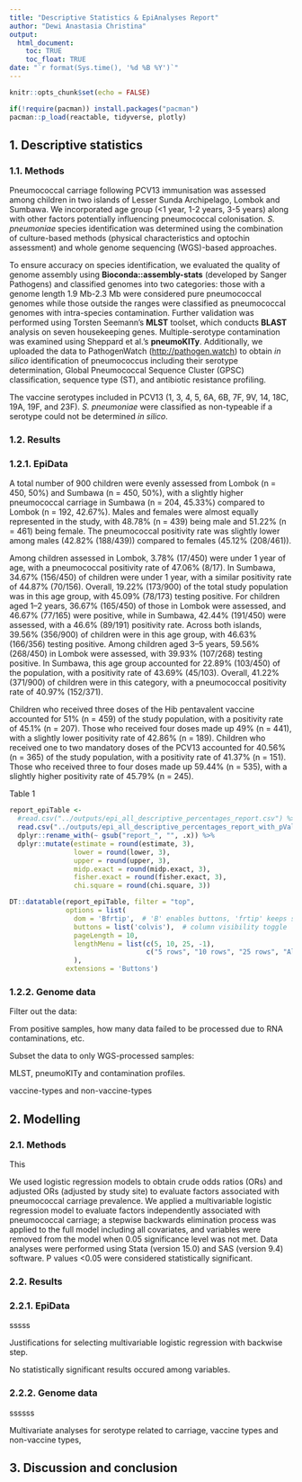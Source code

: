 ```yaml
---
title: "Descriptive Statistics & EpiAnalyses Report"
author: "Dewi Anastasia Christina"
output: 
  html_document:
    toc: TRUE
    toc_float: TRUE
date: "`r format(Sys.time(), '%d %B %Y')`"
---
```


```r
knitr::opts_chunk$set(echo = FALSE)

if(!require(pacman)) install.packages("pacman")
pacman::p_load(reactable, tidyverse, plotly)

```

## 1. Descriptive statistics

### 1.1. Methods

Pneumococcal carriage following PCV13 immunisation was assessed among children in two islands of Lesser Sunda Archipelago, Lombok and Sumbawa. We incorporated age group (\<1 year, 1-2 years, 3-5 years) along with other factors potentially influencing pneumococcal colonisation. *S. pneumoniae* species identification was determined using the combination of culture-based methods (physical characteristics and optochin assessment) and whole genome sequencing (WGS)-based approaches.

To ensure accuracy on species identification, we evaluated the quality of genome assembly using **Bioconda::assembly-stats** (developed by Sanger Pathogens) and classified genomes into two categories: those with a genome length 1.9 Mb-2.3 Mb were considered pure pneumococcal genomes while those outside the ranges were classified as pneumococcal genomes with intra-species contamination. Further validation was performed using Torsten Seemann's **MLST** toolset, which conducts **BLAST** analysis on seven housekeeping genes. Multiple-serotype contamination was examined using Sheppard et al.'s **pneumoKITy**. Additionally, we uploaded the data to PathogenWatch (<http://pathogen.watch>) to obtain *in silico* identification of pneumococcus including their serotype determination, Global Pneumococcal Sequence Cluster (GPSC) classification, sequence type (ST), and antibiotic resistance profiling.

The vaccine serotypes included in PCV13 (1, 3, 4, 5, 6A, 6B, 7F, 9V, 14, 18C, 19A, 19F, and 23F). *S. pneumoniae* were classified as non-typeable if a serotype could not be determined *in silico*.

### 1.2. Results

### 1.2.1. EpiData

A total number of 900 children were evenly assessed from Lombok (n = 450, 50%) and Sumbawa (n = 450, 50%), with a slightly higher pneumococcal carriage in Sumbawa (n = 204, 45.33%) compared to Lombok (n = 192, 42.67%). Males and females were almost equally represented in the study, with 48.78% (n = 439) being male and 51.22% (n = 461) being female. The pneumococcal positivity rate was slightly lower among males (42.82% (188/439)) compared to females (45.12% (208/461)).

Among children assessed in Lombok, 3.78% (17/450) were under 1 year of age, with a pneumococcal positivity rate of 47.06% (8/17). In Sumbawa, 34.67% (156/450) of children were under 1 year, with a similar positivity rate of 44.87% (70/156). Overall, 19.22% (173/900) of the total study population was in this age group, with 45.09% (78/173) testing positive. For children aged 1–2 years, 36.67% (165/450) of those in Lombok were assessed, and 46.67% (77/165) were positive, while in Sumbawa, 42.44% (191/450) were assessed, with a 46.6% (89/191) positivity rate. Across both islands, 39.56% (356/900) of children were in this age group, with 46.63% (166/356) testing positive. Among children aged 3–5 years, 59.56% (268/450) in Lombok were assessed, with 39.93% (107/268) testing positive. In Sumbawa, this age group accounted for 22.89% (103/450) of the population, with a positivity rate of 43.69% (45/103). Overall, 41.22% (371/900) of children were in this category, with a pneumococcal positivity rate of 40.97% (152/371).

Children who received three doses of the Hib pentavalent vaccine accounted for 51% (n = 459) of the study population, with a positivity rate of 45.1% (n = 207). Those who received four doses made up 49% (n = 441), with a slightly lower positivity rate of 42.86% (n = 189). Children who received one to two mandatory doses of the PCV13 accounted for 40.56% (n = 365) of the study population, with a positivity rate of 41.37% (n = 151). Those who received three to four doses made up 59.44% (n = 535), with a slightly higher positivity rate of 45.79% (n = 245).

Table 1

```r
report_epiTable <- 
  #read.csv("../outputs/epi_all_descriptive_percentages_report.csv") %>% 
  read.csv("../outputs/epi_all_descriptive_percentages_report_with_pValues.csv") %>% 
  dplyr::rename_with(~ gsub("report_", "", .x)) %>% 
  dplyr::mutate(estimate = round(estimate, 3),
                lower = round(lower, 3),
                upper = round(upper, 3),
                midp.exact = round(midp.exact, 3),
                fisher.exact = round(fisher.exact, 3),
                chi.square = round(chi.square, 3))

DT::datatable(report_epiTable, filter = "top",
              options = list(
                dom = 'Bfrtip',  # 'B' enables buttons, 'frtip' keeps search/filtering
                buttons = list('colvis'),  # column visibility toggle
                pageLength = 10,
                lengthMenu = list(c(5, 10, 25, -1),
                                  c("5 rows", "10 rows", "25 rows", "All"))
                ),
              extensions = 'Buttons')
```

### 1.2.2. Genome data

Filter out the data:

From positive samples, how many data failed to be processed due to RNA contaminations, etc.

Subset the data to only WGS-processed samples:

MLST, pneumoKITy and contamination profiles.

vaccine-types and non-vaccine-types

## 2. Modelling

### 2.1. Methods

This

We used logistic regression models to obtain crude odds ratios (ORs) and adjusted ORs (adjusted by study site) to evaluate factors associated with pneumococcal carriage prevalence. We applied a multivariable logistic regression model to evaluate factors independently associated with pneumococcal carriage; a stepwise backwards elimination process was applied to the full model including all covariates, and variables were removed from the model when 0.05 significance level was not met. Data analyses were performed using Stata (version 15.0) and SAS (version 9.4) software. P values \<0.05 were considered statistically significant.

### 2.2. Results

### 2.2.1. EpiData

sssss

Justifications for selecting multivariable logistic regression with backwise step.

No statistically significant results occured among variables.

### 2.2.2. Genome data

ssssss

Multivariate analyses for serotype related to carriage, vaccine types and non-vaccine types,

## 3. Discussion and conclusion
